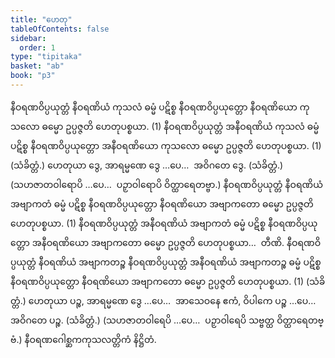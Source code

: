 ```yaml
---
title: "ဟေတု"
tableOfContents: false
sidebar:
  order: 1
type: "tipitaka"
basket: "ab"
book: "p3"
---
```



<DynamicBreadcrumb />

<Division number="31" book="p3" e="ch" v="39" p="389">

<Paragraph number="1949" book="p3">
နီဝရဏဝိပ္ပယုတ္တံ နီဝရဏိယံ ကုသလံ ဓမ္မံ ပဋိစ္စ နီဝရဏဝိပ္ပယုတ္တော နီဝရဏိယော ကုသလော ဓမ္မော ဥပ္ပဇ္ဇတိ ဟေတုပစ္စယာ. (1)
</Paragraph>

<Paragraph number="1950" book="p3">
နီဝရဏဝိပ္ပယုတ္တံ အနီဝရဏိယံ ကုသလံ ဓမ္မံ ပဋိစ္စ နီဝရဏဝိပ္ပယုတ္တော အနီဝရဏိယော ကုသလော ဓမ္မော ဥပ္ပဇ္ဇတိ ဟေတုပစ္စယာ. (1) (သံခိတ္တံ.)
</Paragraph>

</Division>
<Division number="32" book="p3" e="ch" v="39" p="389">

<Paragraph number="1951" book="p3">
ဟေတုယာ ဒွေ, အာရမ္မဏေ ဒွေ …ပေ…  အဝိဂတေ ဒွေ. (သံခိတ္တံ.)
</Paragraph>

<Paragraph number="1952" book="p3">
(သဟဇာတဝါရောပိ …ပေ…  ပဉှာဝါရောပိ ဝိတ္ထာရေတဗ္ဗာ.)
</Paragraph>

</Division>
<Division number="33" book="p3" e="ch" v="39" p="389">

<Paragraph number="1953" book="p3">
နီဝရဏဝိပ္ပယုတ္တံ နီဝရဏိယံ အဗျာကတံ ဓမ္မံ ပဋိစ္စ နီဝရဏဝိပ္ပယုတ္တော နီဝရဏိယော အဗျာကတော ဓမ္မော ဥပ္ပဇ္ဇတိ ဟေတုပစ္စယာ. (1)
</Paragraph>

<Paragraph number="1954" book="p3">
နီဝရဏဝိပ္ပယုတ္တံ အနီဝရဏိယံ အဗျာကတံ ဓမ္မံ ပဋိစ္စ နီဝရဏဝိပ္ပယုတ္တော အနီဝရဏိယော အဗျာကတော ဓမ္မော ဥပ္ပဇ္ဇတိ ဟေတုပစ္စယာ…  တီဏိ.
</Paragraph>

<Paragraph number="1955" book="p3">
နီဝရဏဝိပ္ပယုတ္တံ နီဝရဏိယံ အဗျာကတဉ္စ နီဝရဏဝိပ္ပယုတ္တံ အနီဝရဏိယံ အဗျာကတဉ္စ ဓမ္မံ ပဋိစ္စ နီဝရဏဝိပ္ပယုတ္တော နီဝရဏိယော အဗျာကတော ဓမ္မော ဥပ္ပဇ္ဇတိ ဟေတုပစ္စယာ. (1) (သံခိတ္တံ.)
</Paragraph>

</Division>
<Division number="34" book="p3" e="ch" v="39" p="390">

<Paragraph number="1956" book="p3">
ဟေတုယာ ပဉ္စ, အာရမ္မဏေ ဒွေ …ပေ…  အာသေဝနေ ဧကံ, ဝိပါကေ ပဉ္စ …ပေ…  အဝိဂတေ ပဉ္စ. (သံခိတ္တံ.)
</Paragraph>

<Paragraph number="1957" book="p3">
(သဟဇာတဝါရေပိ …ပေ…  ပဉှာဝါရေပိ သဗ္ဗတ္ထ ဝိတ္ထာရေတဗ္ဗံ.)

</Paragraph>
</Division>

<Paragraph number="1958" type="center" book="p3">
နီဝရဏဂေါစ္ဆကကုသလတ္တိကံ နိဋ္ဌိတံ.
</Paragraph>